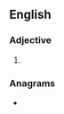 ==English==

===Adjective===
{{head|en|adjective comparative form}}

# {{en-comparative of|faddy}}

===Anagrams===
* {{anagrams|en|Ferdiad}}